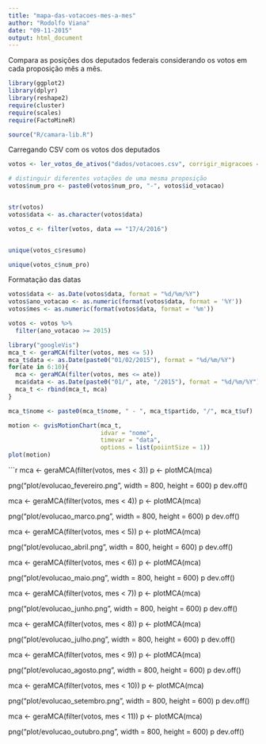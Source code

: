 ```yaml
---
title: "mapa-das-votacoes-mes-a-mes"
author: "Rodolfo Viana"
date: "09-11-2015"
output: html_document
---
```


Compara as posições dos deputados federais considerando os votos em cada proposição mês a mês. 

```r
library(ggplot2)
library(dplyr)
library(reshape2)
require(cluster)
require(scales)
require(FactoMineR)

source("R/camara-lib.R")
```

Carregando CSV com os votos dos deputados

```r
votos <- ler_votos_de_ativos("dados/votacoes.csv", corrigir_migracoes = FALSE)

# distinguir diferentes votações de uma mesma proposição
votos$num_pro <- paste0(votos$num_pro, "-", votos$id_votacao)


str(votos)
votos$data <- as.character(votos$data)

votos_c <- filter(votos, data == "17/4/2016")


unique(votos_c$resumo)

unique(votos_c$num_pro)
```

Formatação das datas

```r
votos$data <- as.Date(votos$data, format = "%d/%m/%Y")
votos$ano_votacao <- as.numeric(format(votos$data, format = '%Y'))
votos$mes <- as.numeric(format(votos$data, format = '%m'))

votos <- votos %>%
  filter(ano_votacao >= 2015)
```

```r
library("googleVis")
mca_t <- geraMCA(filter(votos, mes <= 5))
mca_t$data <- as.Date(paste0("01/02/2015"), format = "%d/%m/%Y")
for(ate in 6:10){
  mca <- geraMCA(filter(votos, mes <= ate))
  mca$data <- as.Date(paste0("01/", ate, "/2015"), format = "%d/%m/%Y")
  mca_t <- rbind(mca_t, mca)
}

mca_t$nome <- paste0(mca_t$nome, " - ", mca_t$partido, "/", mca_t$uf)

motion <- gvisMotionChart(mca_t, 
                          idvar = "nome", 
                          timevar = "data", 
                          options = list(poiintSize = 1))
plot(motion)
```


```r
mca <- geraMCA(filter(votos, mes < 3))
p <- plotMCA(mca) 

png("plot/evolucao_fevereiro.png", width = 800, height = 600)
p
dev.off()

mca <- geraMCA(filter(votos, mes < 4))
p <- plotMCA(mca) 

png("plot/evolucao_marco.png", width = 800, height = 600)
p
dev.off()

mca <- geraMCA(filter(votos, mes < 5))
p <- plotMCA(mca) 

png("plot/evolucao_abril.png", width = 800, height = 600)
p
dev.off()

mca <- geraMCA(filter(votos, mes < 6))
p <- plotMCA(mca) 

png("plot/evolucao_maio.png", width = 800, height = 600)
p
dev.off()

mca <- geraMCA(filter(votos, mes < 7))
p <- plotMCA(mca) 

png("plot/evolucao_junho.png", width = 800, height = 600)
p
dev.off()

mca <- geraMCA(filter(votos, mes < 8))
p <- plotMCA(mca) 

png("plot/evolucao_julho.png", width = 800, height = 600)
p
dev.off()

mca <- geraMCA(filter(votos, mes < 9))
p <- plotMCA(mca) 

png("plot/evolucao_agosto.png", width = 800, height = 600)
p
dev.off()

mca <- geraMCA(filter(votos, mes < 10))
p <- plotMCA(mca)

png("plot/evolucao_setembro.png", width = 800, height = 600)
p
dev.off()

mca <- geraMCA(filter(votos, mes < 11))
p <- plotMCA(mca) 

png("plot/evolucao_outubro.png", width = 800, height = 600)
p
dev.off()
